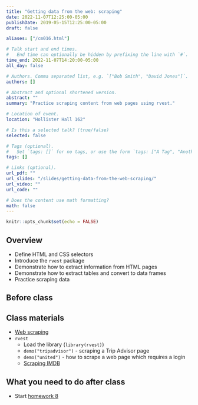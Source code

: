 ```yaml
---
title: "Getting data from the web: scraping"
date: 2022-11-07T12:25:00-05:00
publishDate: 2019-05-15T12:25:00-05:00
draft: false

aliases: ["/cm016.html"]

# Talk start and end times.
#   End time can optionally be hidden by prefixing the line with `#`.
time_end: 2022-11-07T14:20:00-05:00
all_day: false

# Authors. Comma separated list, e.g. `["Bob Smith", "David Jones"]`.
authors: []

# Abstract and optional shortened version.
abstract: ""
summary: "Practice scraping content from web pages using rvest."

# Location of event.
location: "Hollister Hall 162"

# Is this a selected talk? (true/false)
selected: false

# Tags (optional).
#   Set `tags: []` for no tags, or use the form `tags: ["A Tag", "Another Tag"]` for one or more tags.
tags: []

# Links (optional).
url_pdf: ""
url_slides: "/slides/getting-data-from-the-web-scraping/"
url_video: ""
url_code: ""

# Does the content use math formatting?
math: false
---
```


```r
knitr::opts_chunk$set(echo = FALSE)
```

## Overview

* Define HTML and CSS selectors
* Introduce the `rvest` package
* Demonstrate how to extract information from HTML pages
* Demonstrate how to extract tables and convert to data frames
* Practice scraping data

## Before class

## Class materials

* [Web scraping](/notes/web-scraping/)
* `rvest`
    * Load the library (`library(rvest)`)
    * `demo("tripadvisor")` - scraping a Trip Advisor page
    * `demo("united")` - how to scrape a web page which requires a login
    * [Scraping IMDB](https://blog.rstudio.org/2014/11/24/rvest-easy-web-scraping-with-r/)

## What you need to do after class

* Start [homework 8](/homework/webdata/)
